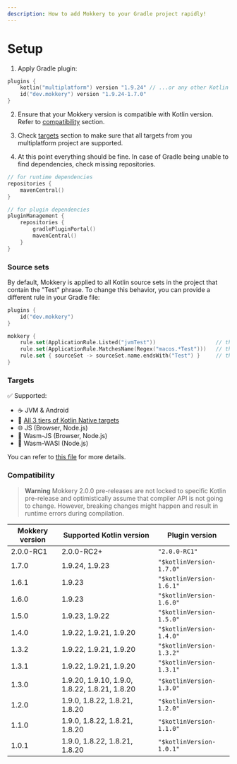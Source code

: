 ```yaml
---
description: How to add Mokkery to your Gradle project rapidly!
---
```

# Setup

1. Apply Gradle plugin:
```kotlin
plugins {
    kotlin("multiplatform") version "1.9.24" // ...or any other Kotlin plugin
    id("dev.mokkery") version "1.9.24-1.7.0"
}
```
2. Ensure that your Mokkery version is compatible with Kotlin version. Refer to [compatibility](#compatibility) section.

3. Check [targets](#targets) section to make sure that all targets from you multiplatform project are supported.

4. At this point everything should be fine. In case of Gradle being unable to find dependencies, check missing repositories.
```kotlin
// for runtime dependencies
repositories {
    mavenCentral()
}
```
```kotlin
// for plugin dependencies
pluginManagement {
    repositories {
        gradlePluginPortal()
        mavenCentral()
    }
}
```
### Source sets

By default, Mokkery is applied to all Kotlin source sets in the project that contain the "Test" phrase.
To change this behavior, you can provide a different rule in your Gradle file:
```kotlin
plugins {
    id("dev.mokkery")
}

mokkery {
    rule.set(ApplicationRule.Listed("jvmTest"))                   // this rule affects only jvmTest
    rule.set(ApplicationRule.MatchesName(Regex("macos.*Test")))   // this rule affects all "macos.*Test" source sets
    rule.set { sourceSet -> sourceSet.name.endsWith("Test") }     // this rule affects all ".*Test" source sets
}
```

### Targets

✅ Supported:
- ☕ JVM & Android
- 🔧 [All 3 tiers of Kotlin Native targets](https://kotlinlang.org/docs/native-target-support.html)
- 🌐 JS (Browser, Node.js)
- 🧪 Wasm-JS (Browser, Node.js)
- 🧪 Wasm-WASI (Node.js)

You can refer to [this file](https://github.com/lupuuss/Mokkery/blob/master/build-mokkery/src/main/kotlin/mokkery-multiplatform.gradle.kts) for more details.

### Compatibility

> **Warning**
> Mokkery 2.0.0 pre-releases are not locked to specific Kotlin pre-release and optimistically assume that compiler
> API is not going to change. However, breaking changes might happen and result in runtime errors during compilation.

| Mokkery version                  	 | Supported Kotlin version                               | Plugin version           |
|------------------------------------|--------------------------------------------------------|--------------------------|
| 2.0.0-RC1 	                      | 2.0.0-RC2+	                                          | `"2.0.0-RC1"`          |
| 1.7.0 	                            | 1.9.24, 1.9.23	                                        | `"$kotlinVersion-1.7.0"` |
| 1.6.1 	                            | 1.9.23                                                 | `"$kotlinVersion-1.6.1"` |
| 1.6.0 	                            | 1.9.23                                                 | `"$kotlinVersion-1.6.0"` |
| 1.5.0 	                            | 1.9.23, 1.9.22	                                        | `"$kotlinVersion-1.5.0"` |
| 1.4.0 	                            | 1.9.22, 1.9.21, 1.9.20 	                               | `"$kotlinVersion-1.4.0"` |
| 1.3.2 	                            | 1.9.22, 1.9.21, 1.9.20  	                              | `"$kotlinVersion-1.3.2"` |
| 1.3.1 	                            | 1.9.22, 1.9.21, 1.9.20                                 | `"$kotlinVersion-1.3.1"` |
| 1.3.0 	                            | 1.9.20, 1.9.10, 1.9.0, 1.8.22, 1.8.21, 1.8.20        	 | `"$kotlinVersion-1.3.0"` |
| 1.2.0 	                            | 1.9.0, 1.8.22, 1.8.21, 1.8.20 	                        | `"$kotlinVersion-1.2.0"` |
| 1.1.0 	                            | 1.9.0, 1.8.22, 1.8.21, 1.8.20 	                        | `"$kotlinVersion-1.1.0"` |
| 1.0.1 	                            | 1.9.0, 1.8.22, 1.8.21, 1.8.20 	                        | `"$kotlinVersion-1.0.1"` |
